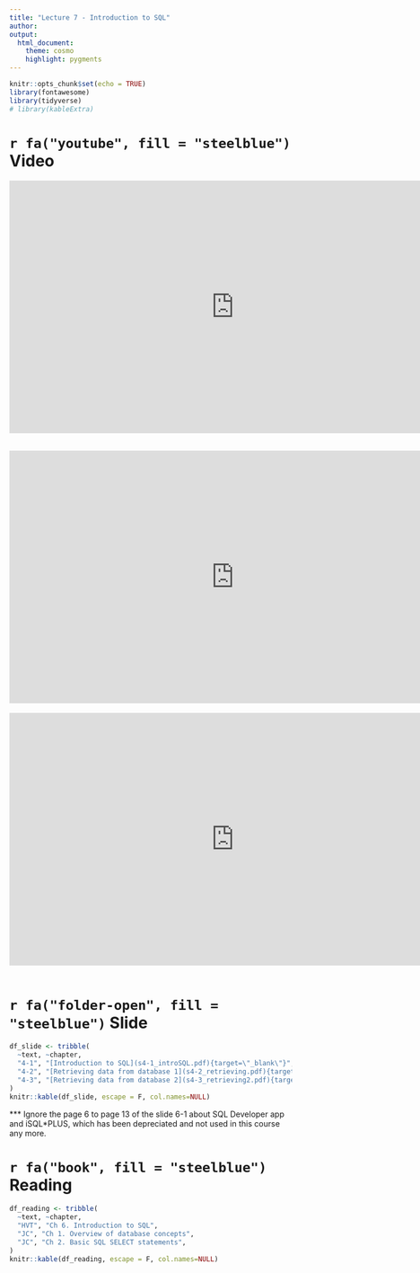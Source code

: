 ```yaml
---
title: "Lecture 7 - Introduction to SQL"
author:
output: 
  html_document:
    theme: cosmo
    highlight: pygments
---
```


```r
knitr::opts_chunk$set(echo = TRUE)
library(fontawesome)
library(tidyverse)
# library(kableExtra)
```

# `r fa("youtube", fill = "steelblue")` Video

<iframe width="800" height="450" src="https://www.youtube.com/embed/Q0zTkUbQ1Mc" frameborder="0" allow="accelerometer; autoplay; encrypted-media; gyroscope; picture-in-picture" allowfullscreen data-external="1"></iframe>  
<br>
<iframe width="800" height="450" src="https://www.youtube.com/embed/6VdHXafGgbk" frameborder="0" allow="accelerometer; autoplay; encrypted-media; gyroscope; picture-in-picture" allowfullscreen data-external="1"></iframe>  
<br>
<iframe width="800" height="450" src="https://www.youtube.com/embed/S0ORgvXq04M" frameborder="0" allow="accelerometer; autoplay; encrypted-media; gyroscope; picture-in-picture" allowfullscreen data-external="1"></iframe>  
<br>

# `r fa("folder-open", fill = "steelblue")` Slide
``` r
df_slide <- tribble(
  ~text, ~chapter,
  "4-1", "[Introduction to SQL](s4-1_introSQL.pdf){target=\"_blank\"}",
  "4-2", "[Retrieving data from database 1](s4-2_retrieving.pdf){target=\"_blank\"}",
  "4-3", "[Retrieving data from database 2](s4-3_retrieving2.pdf){target=\"_blank\"}",
)
knitr::kable(df_slide, escape = F, col.names=NULL)
```

*** Ignore the page 6 to page 13 of the slide 6-1 about SQL Developer app and iSQL*PLUS, which has been depreciated and not used in this course any more.

# `r fa("book", fill = "steelblue")` Reading
``` r
df_reading <- tribble(
  ~text, ~chapter,
  "HVT", "Ch 6. Introduction to SQL",
  "JC", "Ch 1. Overview of database concepts",
  "JC", "Ch 2. Basic SQL SELECT statements",
)
knitr::kable(df_reading, escape = F, col.names=NULL) 

```

